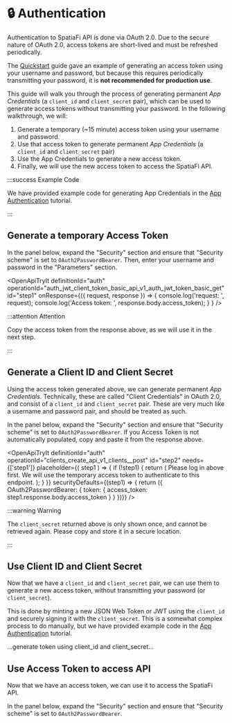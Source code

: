 
# 🔒 Authentication

Authentication to SpatiaFi API is done via OAuth 2.0. Due to the secure nature of OAuth 2.0,
access tokens are short-lived and must be refreshed periodically.

The [Quickstart](/pages/quickstart) guide gave an example of generating an access token using
your username and password, but because this requires periodically transmitting your password,
it is **not recommended for production use**.

This guide will walk you through the process of generating permanent _App Credentials_
(a `client_id` and `client_secret` pair),
which can be used to generate access tokens without transmitting your password.
In the following walkthrough, we will:

  1. Generate a temporary (~15 minute) access token using your username and password.
  2. Use that access token to generate permanent _App Credentials_ (a `client_id` and `client_secret` pair)
  3. Use the App Credentials to generate a new access token.
  4. Finally, we will use the new access token to access the SpatiaFi API.


:::success Example Code

We have provided example code for generating App Credentials in the [App Authentication](/tutorial/app-authentication)
tutorial.

:::

## Generate a temporary Access Token

In the panel below, expand the "Security" section and ensure that "Security scheme" is set to `OAuth2PasswordBearer`.
Then, enter your username and password in the "Parameters" section.

<OpenApiTryIt
    definitionId="auth"
    operationId="auth_jwt_client_token_basic_api_v1_auth_jwt_token_basic_get"
    id="step1"
    onResponse={({ request, response }) =>
    {
        console.log('request: ', request);
        console.log('Access token: ', response.body.access_token);
    }
    }
/>

:::attention Attention

Copy the access token from the response above, as we will use it in the next step.

:::

## Generate a Client ID and Client Secret

Using the access token generated above, we can generate permanent _App Credentials_.
Technically, these are called "Client Credentials" in OAuth 2.0, and consist of a `client_id` and `client_secret` pair.
These are very much like a username and password pair, and should be treated as such.


In the panel below, expand the "Security" section and ensure that "Security scheme" is set to `OAuth2PasswordBearer`.
If you Access Token is not automatically populated, copy and paste it from the response above.

<OpenApiTryIt
    definitionId="auth"
    operationId="clients_create_api_v1_clients__post"
    id="step2"
    needs={['step1']}
    placeholder={( step1 ) => {
        if (!step1) {
            return (
                <Alert variant="attention">
                    Please log in above first. We will use the temporary access token to authenticate to this endpoint.
                </Alert>
            );
        }
    }}
    securityDefaults={(step1) => { return ({
        OAuth2PasswordBearer: {
            token: {
                access_token: step1.response.body.access_token
            }
        }
    })}}
/>

:::warning Warning

The `client_secret` returned above is only shown once, and cannot be retrieved again.
Please copy and store it in a secure location.

:::


## Use Client ID and Client Secret

Now that we have a `client_id` and `client_secret` pair, we can use them to generate a new access token,
without transmitting your password (or `client_secret`).

This is done by minting a new JSON Web Token or JWT using the `client_id` and securely
signing it with the `client_secret`.
This is a somewhat complex process to do manually, but we have provided example code in the
[App Authentication](/tutorial/app-authentication) tutorial.

...generate token using client_id and client_secret...


## Use Access Token to access API

Now that we have an access token, we can use it to access the SpatiaFi API.

In the panel below, expand the "Security" section and ensure that "Security scheme" is set to `OAuth2PasswordBearer`.
